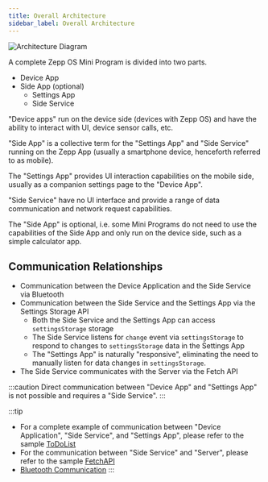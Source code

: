 ```yaml
---
title: Overall Architecture
sidebar_label: Overall Architecture
---
```


![Architecture Diagram](/img/docs/guides/architecture/architecture-en.jpg)

A complete Zepp OS Mini Program is divided into two parts.

- Device App
- Side App (optional)
  - Settings App
  - Side Service

"Device apps" run on the device side (devices with Zepp OS) and have the ability to interact with UI, device sensor calls, etc.

"Side App" is a collective term for the "Settings App" and "Side Service" running on the Zepp App (usually a smartphone device, henceforth referred to as mobile).

The "Settings App" provides UI interaction capabilities on the mobile side, usually as a companion settings page to the "Device App".

"Side Service" have no UI interface and provide a range of data communication and network request capabilities.

The "Side App" is optional, i.e. some Mini Programs do not need to use the capabilities of the Side App and only run on the device side, such as a simple calculator app.

## Communication Relationships

- Communication between the Device Application and the Side Service via Bluetooth
- Communication between the Side Service and the Settings App via the Settings Storage API
  - Both the Side Service and the Settings App can access `settingsStorage` storage
  - The Side Service listens for `change` event via `settingsStorage` to respond to changes to `settingsStorage` data in the Settings App
  - The "Settings App" is naturally "responsive", eliminating the need to manually listen for data changes in `settingsStorage`.
- The Side Service communicates with the Server via the Fetch API

:::caution
Direct communication between "Device App" and "Settings App" is not possible and requires a "Side Service".
:::

:::tip

- For a complete example of communication between "Device Application", "Side Service", and "Settings App", please refer to the sample [ToDoList](../../samples/app/toDoList.md)
- For the communication between "Side Service" and "Server", please refer to the sample [FetchAPI](../../samples/app/fetchAPI.md)
- [Bluetooth Communication](../best-practice/bluetooth-communication.mdx)
:::
